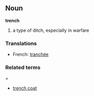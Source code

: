 ==Noun==
'''trench'''

# a type of ditch, especially in warfare

===Translations===
*French: [[tranchée]]
===Related terms====
*[[trench coat]]